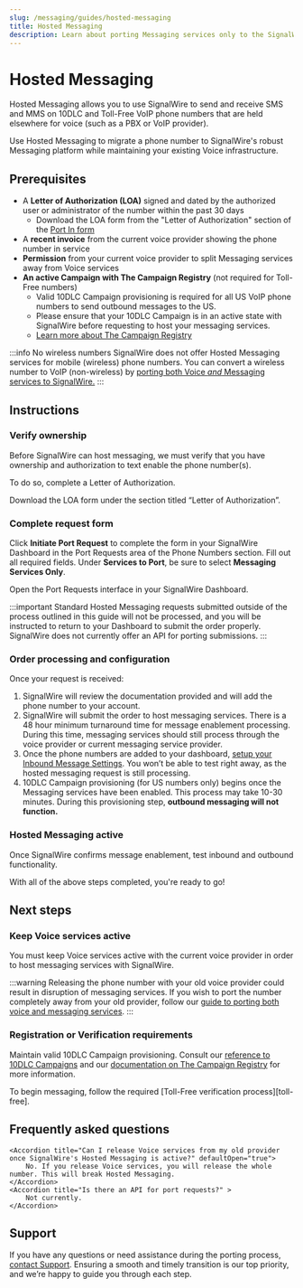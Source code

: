 ```yaml
---
slug: /messaging/guides/hosted-messaging
title: Hosted Messaging
description: Learn about porting Messaging services only to the SignalWire platform.
---
```


# Hosted Messaging

Hosted Messaging allows you to use SignalWire to send and receive SMS and MMS on 
<Tooltips tip="10DLC stands for '10-digit long code numbers', such as `(123) 456-7890`. [Learn more](/platform/phone-numbers/getting-started/buying-a-phone-number/#types-of-phone-number)">10DLC</Tooltips> 
and Toll-Free VoIP phone numbers that are held elsewhere for voice (such as a PBX or VoIP provider).

Use Hosted Messaging to migrate a phone number to SignalWire's robust Messaging platform
while maintaining your existing Voice infrastructure.

## Prerequisites

- A **Letter of Authorization (LOA)** signed and dated by the authorized user or administrator of the number within the past 30 days
  - Download the LOA form from the "Letter of Authorization" section of the [Port In form](https://forms.signalwire.me/Port-In.html)
- A **recent invoice** from the current voice provider showing the phone number in service
- **Permission** from your current voice provider to split Messaging services away from Voice services
- **An active Campaign with The Campaign Registry** (not required for Toll-Free numbers)
  - Valid 10DLC Campaign provisioning is required for all US VoIP phone numbers to send outbound messages to the US.
  - Please ensure that your 10DLC Campaign is in an active state with SignalWire before requesting to host your messaging services.
  - [Learn more about The Campaign Registry](/messaging/get-started/campaign-registry)

:::info No wireless numbers
SignalWire does not offer Hosted Messaging services for mobile (wireless) phone numbers.
You can convert a wireless number to VoIP (non-wireless) by 
[porting both Voice *and* Messaging services to SignalWire.][port-in]
:::

## Instructions

<Steps>

### Verify ownership

Before SignalWire can host messaging, we must verify that you have ownership and authorization to text enable the phone number(s).

To do so, complete a Letter of Authorization.

<Card title="Letter of Authorization form" href="https://forms.signalwire.me/Port-In.html">
    Download the LOA form under the section titled “Letter of Authorization”.
</Card>

### Complete request form

Click **Initiate Port Request** to complete the form in your SignalWire Dashboard in the Port Requests area of the Phone Numbers section.
Fill out all required fields.
Under **Services to Port**, be sure to select **Messaging Services Only**.

<Card title="Port Requests" href="https://my.signalwire.com?page=port_requests/new">
    Open the Port Requests interface in your SignalWire Dashboard.
</Card>

<br/>

:::important
Standard Hosted Messaging requests submitted outside of the process outlined in this guide will not be processed,
and you will be instructed to return to your Dashboard to submit the order properly. 
SignalWire does not currently offer an API for porting submissions.
:::

### Order processing and configuration

Once your request is received:

1. SignalWire will review the documentation provided and will add the phone number to your account.  
2. SignalWire will submit the order to host messaging services. There is a 48 hour minimum turnaround time for message enablement processing. During this time, messaging services should still process through the voice provider or current messaging service provider.  
3. Once the phone numbers are added to your dashboard, [setup your Inbound Message Settings](/messaging/getting-started/receiving-your-first-sms/). You won’t be able to test right away, as the hosted messaging request is still processing.  
4. 10DLC Campaign provisioning (for US numbers only) begins once the Messaging services have been enabled. This process may take 10-30 minutes. During this provisioning step, **outbound messaging will not function.** 

### Hosted Messaging active

Once SignalWire confirms message enablement, test inbound and outbound functionality.

With all of the above steps completed, you're ready to go!

</Steps>

## Next steps

### Keep Voice services active

You must keep Voice services active with the current voice provider in order to host messaging services with SignalWire. 

:::warning
Releasing the phone number with your old voice provider could result in disruption of messaging services.
If you wish to port the number completely away from your old provider, follow our 
[guide to porting both voice and messaging services][port-in].
:::

### Registration or Verification requirements

<CardGroup>

<Card title="10DLC (local) numbers">

Maintain valid 10DLC Campaign provisioning.
Consult our [reference to 10DLC Campaigns](https://signalwire.com/blogs/industry/a-beginners-guide-to-a2p-10dlc-campaign-registration)
and our 
[documentation on The Campaign Registry][tcr]
for more information.
</Card>

<Card title="Toll-Free numbers">
To begin messaging, follow the required [Toll-Free verification process][toll-free].
</Card>

</CardGroup>

## Frequently asked questions

<AccordionGroup>

    <Accordion title="Can I release Voice services from my old provider once SignalWire's Hosted Messaging is active?" defaultOpen="true">
        No. If you release Voice services, you will release the whole number. This will break Hosted Messaging.
    </Accordion>
    <Accordion title="Is there an API for port requests?" >
        Not currently.
    </Accordion>

</AccordionGroup>

## Support

If you have any questions or need assistance during the porting process, 
[contact Support](https://support.signalwire.com/portal/en/newticket).
Ensuring a smooth and timely transition is our top priority, and we’re happy to guide you through each step. 

[port-in]: /platform/phone-numbers/getting-started/porting-into-signalwire "Guide to porting numbers into SignalWire"
[tcr]: /messaging/get-started/campaign-registry "Guides on The Campaign Registry"
[toll-free]: /messaging/guides/general/toll-free-number-overview/ "Guide to Toll-Free number verification"